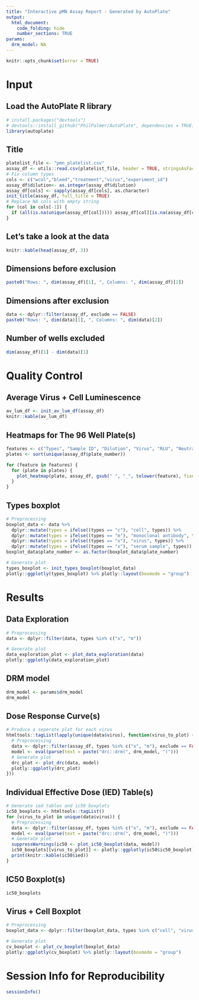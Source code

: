 ```yaml
---
title: "Interactive pMN Assay Report - Generated by AutoPlate"
output:
  html_document:
    code_folding: hide
    number_sections: TRUE
params:
  drm_model: NA
---
```


```r
knitr::opts_chunk$set(error = TRUE)
```

# Input

## Load the AutoPlate R library
```r
# install.packages("devtools")
# devtools::install_github("PhilPalmer/AutoPlate", dependencies = TRUE)
library(autoplate)
```

## Title

```r
platelist_file <- "pmn_platelist.csv"
assay_df <- utils::read.csv(platelist_file, header = TRUE, stringsAsFactors = FALSE, check.names = FALSE)
# Fix column types
cols <- c("wcol","bleed","treatment","virus","experiment_id")
assay_df$dilution<- as.integer(assay_df$dilution)
assay_df[cols] <- sapply(assay_df[cols], as.character)
init_title(assay_df, full_title = TRUE)
# Replace NA cols with empty string
for (col in cols[-1]) {
  if (all(is.na(unique(assay_df[col])))) assay_df[col][is.na(assay_df[col])] <- ""
}
```

## Let's take a look at the data

```r
knitr::kable(head(assay_df, 3))
```

## Dimensions before exclusion

```r
paste0("Rows: ", dim(assay_df)[1], ", Columns: ", dim(assay_df)[2])
```

## Dimensions after exclusion

```r
data <- dplyr::filter(assay_df, exclude == FALSE)
paste0("Rows: ", dim(data)[1], ", Columns: ", dim(data)[2])
```

## Number of wells excluded

```r
dim(assay_df)[1] - dim(data)[1]
```

# Quality Control

## Average Virus + Cell Luminescence

```r
av_lum_df <- init_av_lum_df(assay_df)
knitr::kable(av_lum_df)
```

## Heatmaps for The 96 Well Plate(s)

```r
features <- c("Types", "Sample ID", "Dilution", "Virus", "RLU", "Neutralisation", "Treatment", "Experiment ID", "Bleed", "Exclude")
plates <- sort(unique(assay_df$plate_number))

for (feature in features) {
  for (plate in plates) {
    plot_heatmap(plate, assay_df, gsub(" ", "_", tolower(feature), fixed = TRUE), feature)
  }
}
```

## Types boxplot

```r
# Preprocessing
boxplot_data <- data %>%
  dplyr::mutate(types = ifelse((types == "c"), "cell", types)) %>%
  dplyr::mutate(types = ifelse((types == "m"), "monoclonal antibody", types)) %>%
  dplyr::mutate(types = ifelse((types == "v"), "virus", types)) %>%
  dplyr::mutate(types = ifelse((types == "x"), "serum sample", types))
boxplot_data$plate_number <- as.factor(boxplot_data$plate_number)

# Generate plot
types_boxplot <- init_types_boxplot(boxplot_data)
plotly::ggplotly(types_boxplot) %>% plotly::layout(boxmode = "group")
```

# Results

## Data Exploration

```r
# Preprocessing
data <- dplyr::filter(data, types %in% c("x", "m"))

# Generate plot
data_exploration_plot <- plot_data_exploration(data)
plotly::ggplotly(data_exploration_plot)
```

## DRM model

```r
drm_model <- params$drm_model
drm_model
```

## Dose Response Curve(s)

```r
# Produce a seperate plot for each virus
htmltools::tagList(lapply(unique(data$virus), function(virus_to_plot) {
  # Preprocessing
  data <- dplyr::filter(assay_df, types %in% c("x", "m"), exclude == FALSE, virus == virus_to_plot)
  model <- eval(parse(text = paste("drc::drm(", drm_model, ")")))
  # Generate plot
  drc_plot <- plot_drc(data, model)
  plotly::ggplotly(drc_plot)
}))
```

## Individual Effective Dose (IED) Table(s)

```r
# Generate ied tables and ic50 boxplots
ic50_boxplots <- htmltools::tagList()
for (virus_to_plot in unique(data$virus)) {
  # Preprocessing
  data <- dplyr::filter(assay_df, types %in% c("x", "m"), exclude == FALSE, virus == virus_to_plot)
  model <- eval(parse(text = paste("drc::drm(", drm_model, ")")))
  # Generate plot
  suppressWarnings(ic50 <- plot_ic50_boxplot(data, model))
  ic50_boxplots[[virus_to_plot]] <- plotly::ggplotly(ic50$ic50_boxplot)
  print(knitr::kable(ic50$ied))
}
```

## IC50 Boxplot(s)

```r
ic50_boxplots
```

## Virus + Cell Boxplot

```r
# Preprocessing
boxplot_data <- dplyr::filter(boxplot_data, types %in% c("cell", "virus"))

# Generate plot
cv_boxplot <- plot_cv_boxplot(boxplot_data)
plotly::ggplotly(cv_boxplot) %>% plotly::layout(boxmode = "group")
```

# Session Info for Reproducibility

```r
sessionInfo()
```
